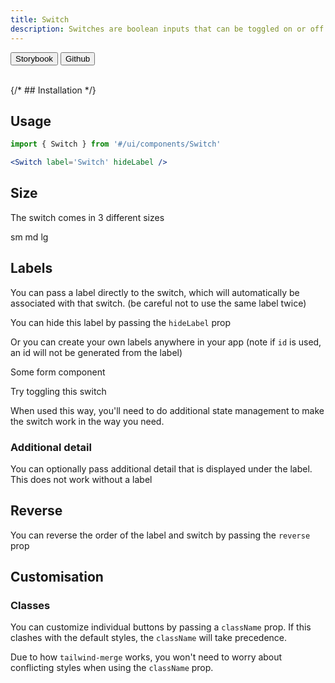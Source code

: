 ```yaml
---
title: Switch
description: Switches are boolean inputs that can be toggled on or off.
---
```



<div className='not-prose flex gap-2'>
  <Button variant='outline' size='xs'>
    Storybook
  </Button>
  <Button href='https://github.com/skyward-digital/sky-ui/tree/main/ui/components/Button' variant='outline' size='xs'>
    Github
  </Button>
</div>

<br />

<div className='not-prose border rounded-lg p-6 flex items-center justify-center gap-2'>
  <Switch client:visible />
  <Switch checked client:visible />
</div>

{/* ## Installation */}

## Usage

```jsx
import { Switch } from '#/ui/components/Switch'
```

```jsx
<Switch label='Switch' hideLabel />
```

## Size

The switch comes in 3 different sizes

<div className='not-prose border rounded-lg p-6 flex items-center justify-center gap-2'>
  <Switch size='sm' client:visible>
    sm
  </Switch>
  <Switch size='md' client:visible>
    md
  </Switch>
  <Switch size='lg' client:visible>
    lg
  </Switch>
</div>

## Labels

You can pass a label directly to the switch, which will automatically be associated with that switch. (be careful not to use the same label twice)

<div className='not-prose border rounded-lg p-6 flex items-center justify-center gap-2'>
  <Switch label='Switch' client:visible />
</div>

You can hide this label by passing the `hideLabel` prop

<div className='not-prose border rounded-lg p-6 flex items-center justify-center gap-2'>
  <Switch label='Hidden' hideLabel client:visible />
</div>

Or you can create your own labels anywhere in your app (note if `id` is used, an id will not be generated from the label)

<div className='not-prose border rounded-lg p-6 flex items-center justify-center gap-2'>
  <div className='border w-full max-w-2xl p-6 flex justify-between items-center gap-16 rounded-lg'>
    <div>
      <label htmlFor='label-anywhere' className='font-semibold mb-0'>
        Some form component
      </label>
      <p>Try toggling this switch</p>
    </div>
    <Switch id='label-anywhere' client:visible />
  </div>
</div>

When used this way, you'll need to do additional state management to make the switch work in the way you need.

### Additional detail

You can optionally pass additional detail that is displayed under the label. This does not work without a label

<div className='not-prose border rounded-lg p-6 flex items-center justify-center gap-2'>
  <Switch label='Dark Mode Example' detail='Toggle the lights' client:visible />
</div>

## Reverse

You can reverse the order of the label and switch by passing the `reverse` prop

<div className='not-prose border rounded-lg p-6 flex items-center justify-center gap-2'>
  <Switch label='Reversed' reverse client:visible />
</div>

## Customisation

### Classes

You can customize individual buttons by passing a `className` prop. If this clashes with the default styles, the `className` will take precedence.

<div className='not-prose border rounded-lg p-6 flex items-center justify-center gap-2'>
  <Switch label='Custom' className='flex flex-col' client:visible />
</div>

Due to how `tailwind-merge` works, you won't need to worry about conflicting styles when using the `className` prop.
